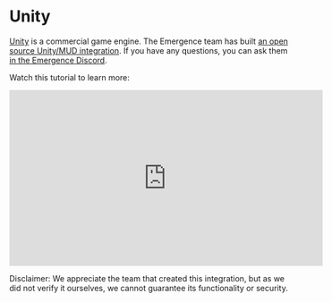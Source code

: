 # Unity

[Unity](https://unity.com/) is a commercial game engine.
The Emergence team has built [an open source Unity/MUD integration](https://github.com/emergenceland/UniMUD).
If you have any questions, you can ask them [in the Emergence Discord](https://discord.com/invite/xbqt42vKJ5).

Watch this tutorial to learn more:

<iframe
  width="560"
  height="315"
  src="https://www.youtube.com/embed/-cRTlDlTmSU?si=EwWriCXP9ZxZJ3-U"
  title="YouTube video player"
  frameborder="0"
  allow="accelerometer; autoplay; clipboard-write; encrypted-media; gyroscope; picture-in-picture; web-share"
  allowfullscreen
></iframe>

Disclaimer: We appreciate the team that created this integration, but as we did not verify it ourselves, we cannot guarantee its functionality or security.
